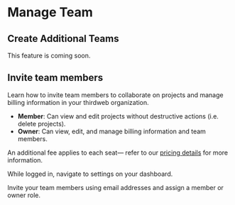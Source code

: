 
# Manage Team

## Create Additional Teams

This feature is coming soon.

## Invite team members
Learn how to invite team members to collaborate on projects and manage billing information in your thirdweb organization.

- **Member**: Can view and edit projects without destructive actions (i.e. delete projects).
- **Owner**: Can view, edit, and manage billing information and team members.

An additional fee applies to each seat— refer to our [pricing details](https://thirdweb.com/pricing) for more information.

<Steps>

<Step title="Navigate to Setting > Members">
While logged in, navigate to settings on your dashboard. 

</Step>

<Step title="Invite Team Members">

Invite your team members using email addresses and assign a member or owner role. 

<DocImage src={ManageTeam} alt="Manage Team" />

</Step>

</Steps>